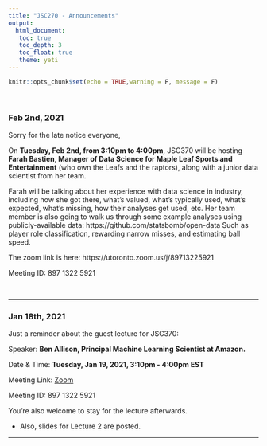 ```yaml
---
title: "JSC270 - Announcements"
output: 
  html_document:
   toc: true
   toc_depth: 3
   toc_float: true
   theme: yeti
---
```


```r
knitr::opts_chunk$set(echo = TRUE,warning = F, message = F)
```

</br>

### __Feb 2nd, 2021__

Sorry for the late notice everyone,

On __Tuesday, Feb 2nd, from 3:10pm to 4:00pm__, JSC370 will be hosting __Farah Bastien, Manager of Data Science for Maple Leaf Sports and Entertainment__ (who own the Leafs and the raptors), along with a junior data scientist from her team.

Farah will be talking about her experience with data science in industry, including how she got there, what's valued, what's typically used, what's expected, what's missing, how their analyses get used, etc.  Her team member is also going to walk us through some example analyses using publicly-available data:
https://github.com/statsbomb/open-data
Such as player role classification, rewarding narrow misses, and estimating ball speed.

The zoom link is here:
https://utoronto.zoom.us/j/89713225921

Meeting ID: 897 1322 5921

<br>

******


### __Jan 18th, 2021__

Just a reminder about the guest lecture for JSC370:

Speaker: __Ben Allison, Principal Machine Learning Scientist at Amazon.__

Date & Time: __Tuesday, Jan 19, 2021, 3:10pm - 4:00pm EST__

Meeting Link: <a href = "https://utoronto.zoom.us/j/89713225921" target = "_blank">Zoom</a> 

Meeting ID: 897 1322 5921

You're also welcome to stay for the lecture afterwards.

- Also, slides for Lecture 2 are posted.


******
